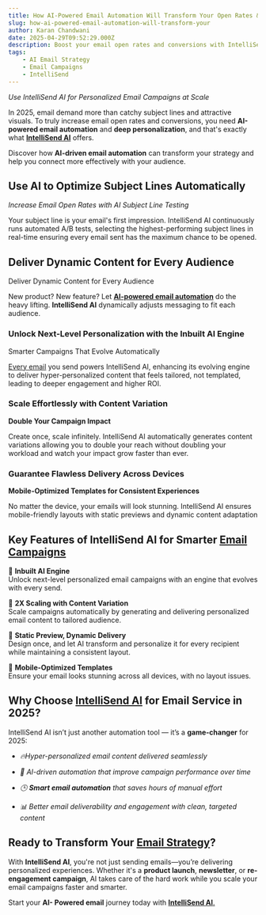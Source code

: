 ```yaml
---
title: How AI-Powered Email Automation Will Transform Your Open Rates & Conversions in 2025
slug: how-ai-powered-email-automation-will-transform-your
author: Karan Chandwani
date: 2025-04-29T09:52:29.000Z
description: Boost your email open rates and conversions with IntelliSend AI. Discover 5 powerful AI strategies for personalized, high-performing email campaigns in 2025.
tags:
    - AI Email Strategy
    - Email Campaigns
    - IntelliSend
---
```


_Use IntelliSend AI for Personalized Email Campaigns at Scale_

In 2025, email demand more than catchy subject lines and attractive visuals. To truly increase email open rates and conversions, you need **AI-powered email automation** and **deep personalization**, and that's exactly what [**IntelliSend AI**](https://msg91.com/help/email/IntelliSend-AI-Powered-Smart-Email-Sending) offers.

Discover how **AI-driven email automation** can transform your strategy and help you connect more effectively with your audience.

## **Use AI to Optimize Subject Lines Automatically**

_Increase Email Open Rates with AI Subject Line Testing_

Your subject line is your email's first impression. IntelliSend AI continuously runs automated A/B tests, selecting the highest-performing subject lines in real-time ensuring every email sent has the maximum chance to be opened.

## **Deliver Dynamic Content for Every Audience**

Deliver Dynamic Content for Every Audience

New product? New feature? Let [**AI-powered email automation**](https://msg91.com/help/email/IntelliSend-AI-Powered-Smart-Email-Sending) do the heavy lifting. **IntelliSend AI** dynamically adjusts messaging to fit each audience.

### **Unlock Next-Level Personalization with the Inbuilt AI Engine**

Smarter Campaigns That Evolve Automatically

[Every email](https://msg91.com/in/email) you send powers IntelliSend AI, enhancing its evolving engine to deliver hyper-personalized content that feels tailored, not templated, leading to deeper engagement and higher ROI.

### **Scale Effortlessly with Content Variation**

**Double Your Campaign Impact**

Create once, scale infinitely. IntelliSend AI automatically generates content variations allowing you to double your reach without doubling your workload and watch your impact grow faster than ever.

### **Guarantee Flawless Delivery Across Devices**

**Mobile-Optimized Templates for Consistent Experiences**

No matter the device, your emails will look stunning. IntelliSend AI ensures mobile-friendly layouts with static previews and dynamic content adaptation

## **Key Features of IntelliSend AI for Smarter [Email Campaigns](https://msg91.com/in/email)**

🔹 **Inbuilt AI Engine**  
 Unlock next-level personalized email campaigns with an engine that evolves with every send.

🔹 **2X Scaling with Content Variation**  
Scale campaigns automatically by generating and delivering personalized email content to tailored audience.

🔹 **Static Preview, Dynamic Delivery**  
 Design once, and let AI transform and personalize it for every recipient while maintaining a consistent layout.

🔹 **Mobile-Optimized Templates**  
Ensure your email looks stunning across all devices, with no layout issues.

## **Why Choose [IntelliSend AI](https://msg91.com/help/email/IntelliSend-AI-Powered-Smart-Email-Sending) for Email Service in 2025?**

IntelliSend AI isn’t just another automation tool — it’s a **game-changer** for 2025:

-   _🔥Hyper-personalized email content delivered seamlessly_

-   _🧠 AI-driven automation that improve campaign performance over time_

-   _🕒 **Smart email automation** that saves hours of manual effort_

-   _📊 Better email deliverability and engagement with clean, targeted content_

## **Ready to Transform Your [Email Strategy](https://msg91.com/in/email)?**

With **IntelliSend AI**, you're not just sending emails—you’re delivering personalized experiences. Whether it's a **product launch**, **newsletter**, or **re-engagement campaign**, AI takes care of the hard work while you scale your email campaigns faster and smarter.

Start your **AI- Powered email** journey today with [**IntelliSend AI**.](https://msg91.com/help/email/IntelliSend-AI-Powered-Smart-Email-Sending)
